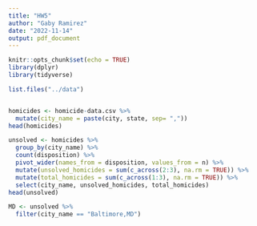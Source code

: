 ```yaml
---
title: "HW5"
author: "Gaby Ramirez"
date: "2022-11-14"
output: pdf_document
---
```


```r
knitr::opts_chunk$set(echo = TRUE)
library(dplyr)
library(tidyverse)
```

```r
list.files("../data")


homicides <- homicide-data.csv %>% 
  mutate(city_name = paste(city, state, sep= ","))
head(homicides)

```

```r


unsolved <- homicides %>% 
  group_by(city_name) %>% 
  count(disposition) %>% 
  pivot_wider(names_from = disposition, values_from = n) %>% 
  mutate(unsolved_homicides = sum(c_across(2:3), na.rm = TRUE)) %>% 
  mutate(total_homicides = sum(c_across(1:3), na.rm = TRUE)) %>%
  select(city_name, unsolved_homicides, total_homicides)
head(unsolved)

```

```r
MD <- unsolved %>% 
  filter(city_name == "Baltimore,MD")

```

